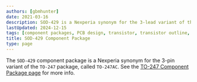 ```yaml
---
authors: [gbmhunter]
date: 2021-03-16
description: SOD-429 is a Nexperia synonym for the 3-lead variant of the TO-247AC package, the TO-247AC.
lastUpdated: 2024-12-15
tags: [component packages, PCB design, transistor, transistor outline, TO-247, TO-247AC, SOD-429]
title: SOD-429 Component Package
type: page
---
```


The `SOD-429` component package is a Nexperia synonym for the 3-pin variant of the `TO-247` package, called `TO-247AC`. See the [TO-247 Component Package page](/pcb-design/component-packages/to-247-component-package) for more info.
